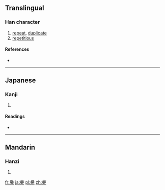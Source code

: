 {{also|疊}}
==Translingual==

===Han character===
{{Han char|rn=102|rad=田|as=17|sn=22|four=|canj=田田田一 (WWWM), X田田田一 (XWWWM)}}

# [[repeat]], [[duplicate]]
# [[repetitious]]

====References====
* {{Han ref|kx=0767.041|dkj=21982|dj=1177.150|hdz=42555.130|uh=7589|ud=30089}}

----

==Japanese==

===Kanji===
{{ja-kanji|grade=|rs=田17}}

# {{defn|lang=ja|sort=田17}}

====Readings====
* {{ja-readings|on=[[じょう]] (jō), [[ちょう]] (chō)|kun=[[たたむ]] (tatamu), [[たたみ]] (tatami)|nanori=}}

----

==Mandarin==

===Hanzi===
{{cmn-hanzi|pin=[[dié]] ([[die2]]), [[pī]] ([[pi1]]), [[shū]] ([[shu1]]), [[yǎ]] ([[ya3]])|wg=tieh<sup>2</sup>, p'i<sup>1</sup>, shu<sup>1</sup>, ya<sup>3</sup>}}

# {{defn|lang=cmn|sort=田17}}

[[fr:疉]]
[[ja:疉]]
[[pl:疉]]
[[zh:疉]]